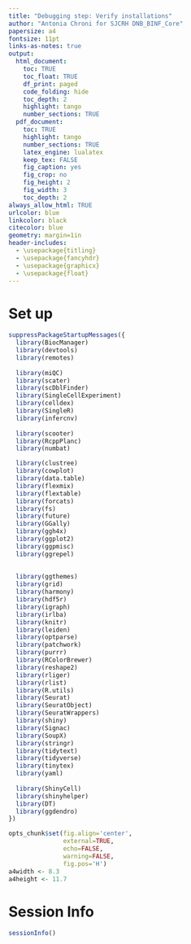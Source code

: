 ```yaml
---
title: "Debugging step: Verify installations"
author: "Antonia Chroni for SJCRH DNB_BINF_Core"
papersize: a4
fontsize: 11pt
links-as-notes: true
output:
  html_document:
    toc: TRUE
    toc_float: TRUE
    df_print: paged
    code_folding: hide
    toc_depth: 2
    highlight: tango
    number_sections: TRUE
  pdf_document:
    toc: TRUE
    highlight: tango
    number_sections: TRUE
    latex_engine: lualatex
    keep_tex: FALSE
    fig_caption: yes
    fig_crop: no
    fig_height: 2
    fig_width: 3
    toc_depth: 2
always_allow_html: TRUE
urlcolor: blue
linkcolor: black
citecolor: blue
geometry: margin=1in
header-includes: 
  - \usepackage{titling}
  - \usepackage{fancyhdr}
  - \usepackage{graphicx}
  - \usepackage{float}
---
```


# Set up

```r
suppressPackageStartupMessages({
  library(BiocManager)
  library(devtools)
  library(remotes)
  
  library(miQC)
  library(scater)
  library(scDblFinder)
  library(SingleCellExperiment)
  library(celldex)
  library(SingleR)
  library(infercnv)
  
  library(scooter)
  library(RcppPlanc)
  library(numbat)

  library(clustree)
  library(cowplot)
  library(data.table)
  library(flexmix)
  library(flextable)
  library(forcats)
  library(fs)
  library(future)
  library(GGally)
  library(ggh4x)
  library(ggplot2)
  library(ggpmisc)
  library(ggrepel)
  
  
  library(ggthemes)
  library(grid)
  library(harmony)
  library(hdf5r)
  library(igraph)
  library(irlba)
  library(knitr)
  library(leiden)
  library(optparse)
  library(patchwork)
  library(purrr)
  library(RColorBrewer)
  library(reshape2)
  library(rliger)
  library(rlist)
  library(R.utils)
  library(Seurat)
  library(SeuratObject)
  library(SeuratWrappers)
  library(shiny)
  library(Signac)
  library(SoupX)
  library(stringr)
  library(tidytext)
  library(tidyverse)
  library(tinytex)
  library(yaml)
  
  library(ShinyCell)
  library(shinyhelper)
  library(DT)
  library(ggdendro)
})
```


```r
opts_chunk$set(fig.align='center',
               external=TRUE,
               echo=FALSE,
               warning=FALSE,
               fig.pos='H')
a4width <- 8.3
a4height <- 11.7
```

# Session Info

```r
sessionInfo()
```

